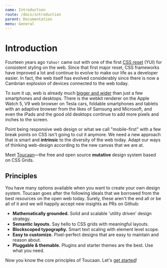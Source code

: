 ```yaml
---
name: Introduction
route: /docs/introduction
parent: Documentation
menu: General
---
```


# Introduction

Fourteen years ago `Yahoo!` came out with one of the first [CSS reset](https://yuiblog.com/blog/2006/02/13/the-yahoo-user-interface-library/) (YUI) for consistent styling on the web.
Since that first major reset, CSS frameworks have improved a lot and continue to evolve to make our life as a developer easier. In fact, the web itself has evolved considerably since there is now a Cambrian explosion of devices connected to the web today. 

To sum it up, web is already much [bigger and wider](https://bubblin.io/blog/toucaan-introduction) than just a few smartphones and desktops. There is the webkit renderer on the Apple Watch 5, V9 web browser on Tesla cars, foldable smartphones and tablets with an adaptive browser from the likes of Samsung and Microsoft, and even the iPads and the good old desktops continue to add more pixels and inches to the screen. 


Point being responsive web design or what we call "mobile-first" with a few break points on CSS isn't going to cut it anymore. We need a new approach that is smart and **intrinsic** to the diversity of the web today. Adapt our ways of thinking web-design according to the new canvas that we are at. 

Meet [Toucaan](https://toucaan.com)—the free and open source **mutative** design system based on CSS Grids.



## Principles

You have many options available when you want to create your own design system. Toucaan goes after the following ideals that we borrowed from the best resources on the open web today. Surely, these aren't the end all or be all of it and we will happily accept new insights as PRs on Github:

- **Mathematically grounded.** Solid and scalable 'utility driven' design strategy.
- **Semantic layouts.** Say hello to CSS grids with meaningful layouts.
- **Blockscoped typography.** Smart text scaling with element level scope.
- **Easy to customize.** Pixel-perfect designs that are easy to maintain and reason about.
- **Pluggable & themable.** Plugins and starter themes are the best. Use what you need. 

Now you know the core principles of Toucaan. Let's [get started](/docs/getting-started)!
